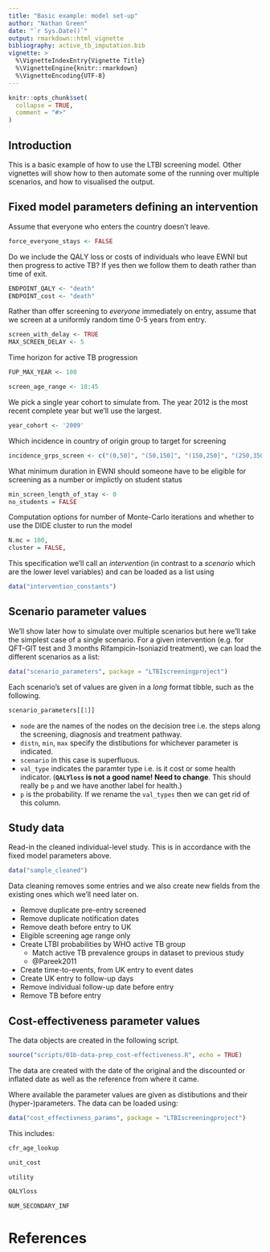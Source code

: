 ```yaml
---
title: "Basic example: model set-up"
author: "Nathan Green"
date: "`r Sys.Date()`"
output: rmarkdown::html_vignette
bibliography: active_tb_imputation.bib
vignette: >
  %\VignetteIndexEntry{Vignette Title}
  %\VignetteEngine{knitr::rmarkdown}
  %\VignetteEncoding{UTF-8}
---
```


```r
knitr::opts_chunk$set(
  collapse = TRUE,
  comment = "#>"
)
```


## Introduction

This is a basic example of how to use the LTBI screening model.
Other vignettes will show how to then automate some of the running over multiple scenarios, and how to visualised the output.


## Fixed model parameters defining an intervention

Assume that everyone who enters the country doesn't leave.
```r
force_everyone_stays <- FALSE
```

Do we include the QALY loss or costs of individuals who leave EWNI but then progress to active TB? If yes then we follow them to death rather than time of exit.
```r
ENDPOINT_QALY <- "death"
ENDPOINT_cost <- "death"
```

Rather than offer screening to _everyone_ immediately on entry, assume that we screen at a uniformly random time 0-5 years from entry.
```r
screen_with_delay <- TRUE
MAX_SCREEN_DELAY <- 5
```

Time horizon for active TB progression
```r
FUP_MAX_YEAR <- 100
```

```r
screen_age_range <- 18:45
```

We pick a single year cohort to simulate from. The year 2012 is the most recent complete year but we'll use the largest.
```r
year_cohort <- '2009'
```

Which incidence in country of origin group to target for screening
```r
incidence_grps_screen <- c("(0,50]", "(50,150]", "(150,250]", "(250,350]", "(350,1e+05]")
```

What minimum duration in EWNI should someone have to be eligible for screening as a number or implictly on student status
```r
min_screen_length_of_stay <- 0
no_students = FALSE
```

Computation options for number of Monte-Carlo iterations and whether to use the DIDE cluster to run the model
```r
N.mc = 100,
cluster = FALSE,
```

This specification we'll call an _intervention_ (in contrast to a _scenario_ which are the lower level variables) and can be loaded as a list using

```r
data("intervention_constants")
```


## Scenario parameter values

We'll show later how to simulate over multiple scenarios but here we'll take the simplest case of a single scenario.
For a given intervention (e.g. for QFT-GIT test and 3 months Rifampicin-Isoniazid treatment), we can load the different scenarios as a list:

```r
data("scenario_parameters", package = "LTBIscreeningproject")
```

Each scenario's set of values are given in a _long_ format tibble, such as the following.

```r
scenario_parameters[[1]]
```


* `node` are the names of the nodes on the decision tree i.e. the steps along the screening, diagnosis and treatment pathway.
* `distn`, `min`, `max` specify the distibutions for whichever parameter is indicated.
* `scenario` in this case is superfluous.
* `val_type` indicates the paramter type i.e. is it cost or some health indicator. (__`QALYloss` is not a good name! Need to change__. This should really be `p` and we have another label for health.)
* `p` is the probability. If we rename the `val_types` then we can get rid of this column.


## Study data

Read-in the cleaned individual-level study. This is in accordance with the fixed model parameters above.

```r
data("sample_cleaned")
```

Data cleaning removes some entries and we also create new fields from the existing ones which we'll need later on.

* Remove duplicate pre-entry screened
* Remove duplicate notification dates
* Remove death before entry to UK
* Eligible screening age range only
* Create LTBI probabilities by WHO active TB group
    + Match active TB prevalence groups in dataset to previous study
    + @Pareek2011
* Create time-to-events, from UK entry to event dates
* Create UK entry to follow-up days
* Remove individual follow-up date before entry
* Remove TB before entry


## Cost-effectiveness parameter values

The data objects are created in the following script.
```r
source("scripts/01b-data-prep_cost-effectiveness.R", echo = TRUE)
```

The data are created with the date of the original and the discounted or inflated date as well as the reference from where it came.

Where available the parameter values are given as distibutions and their (hyper-)parameters.
The data can be loaded using:

```r
data("cost_effectivness_params", package = "LTBIscreeningproject")
```

This includes:

```r
cfr_age_lookup
```

```r
unit_cost
```

```r
utility
```

```r
QALYloss
```

```r
NUM_SECONDARY_INF
```


# References

